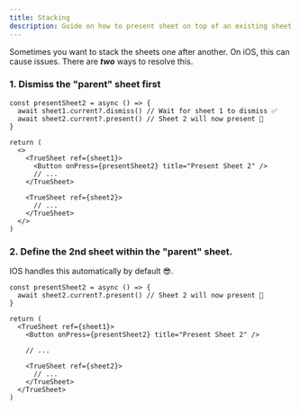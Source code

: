 ```yaml
---
title: Stacking
description: Guide on how to present sheet on top of an existing sheet.
---
```


Sometimes you want to stack the sheets one after another. On iOS, this can cause issues. There are _**two**_ ways to resolve this.

### 1. Dismiss the "parent" sheet first

```tsx
const presentSheet2 = async () => {
  await sheet1.current?.dismiss() // Wait for sheet 1 to dismiss ✅
  await sheet2.current?.present() // Sheet 2 will now present 🎉
}

return (
  <>
    <TrueSheet ref={sheet1}>
      <Button onPress={presentSheet2} title="Present Sheet 2" />
      // ...
    </TrueSheet>

    <TrueSheet ref={sheet2}>
      // ...
    </TrueSheet>
  </>
)
```
### 2. Define the 2nd sheet within the "parent" sheet.

IOS handles this automatically by default 😎.

```tsx
const presentSheet2 = async () => {
  await sheet2.current?.present() // Sheet 2 will now present 🎉
}

return (
  <TrueSheet ref={sheet1}>
    <Button onPress={presentSheet2} title="Present Sheet 2" />

    // ...

    <TrueSheet ref={sheet2}>
      // ...
    </TrueSheet>
  </TrueSheet>
)
```
